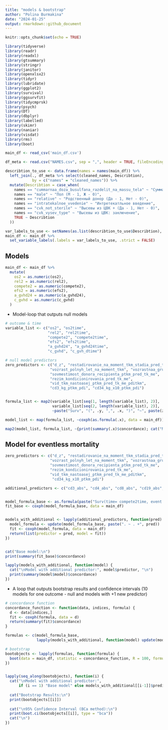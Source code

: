 ---
title: "models & bootstrap"
author: "Polina Burmakina"
date: "2024-01-25"
output: rmarkdown::github_document
---

```{r setup, include=FALSE}
knitr::opts_chunk$set(echo = TRUE)

library(tidyverse)
library(readr)
library(readxl)
library(gtsummary)
library(stringr)
library(janitor)
library(openxlsx2)
library(tidyr)
library(lubridate)
library(ggplot2)
library(survival)
library(ggsurvfit)
library(tidycmprsk)
library(psych)
library(DT)
library(dbplyr)
library(labelled)
library(skimr)
library(naniar)
library(visdat)
library(rms)
library(boot)

main_df <- read_csv('main_df.csv')
```

```{r, include=FALSE}
df_meta <- read.csv("NAMES.csv", sep = ",", header = TRUE, fileEncoding = "UTF-8")

describtion_to_use <- data.frame(names = names(main_df)) %>%  
  left_join(., df_meta %>% select(cleaned_names, Describtion), 
            by = c("names" = "cleaned_names")) %>% 
  mutate(Describtion = case_when(
    names == "cummarnaa_doza_busulfana_razdelit_na_massu_tela" ~ "Суммарная доза Бусульфана разделить на массу тела", 
    names == "male" ~ "Пол (М - 1, Ж - 0)",
    names == "relative" ~ "Родственный донор (Да - 1, Нет - 0)",
    names == "intratekalnoe_vvedenie" ~ "Интретекатльное введение",
    names == "cvk_not_sterile" ~ "Высевы из ЦВК + (Да - 1, Нет - 0)",	
    names == "cvk_vysev_type" ~ "Высевы из ЦВК: заключение",
    TRUE ~ Describtion
  ))

var_labels_to_use <- setNames(as.list(describtion_to_use$Describtion), describtion_to_use$names)
main_df <- main_df %>%
  set_variable_labels(.labels = var_labels_to_use, .strict = FALSE)


```

##  Models 
```{r, include=FALSE}
main_df <- main_df %>%
  mutate(
    os2 = as.numeric(os2),
    rel2 = as.numeric(rel2),
    compete2 = as.numeric(compete2),
    efs2 = as.numeric(efs2),
    a_gvhd24 = as.numeric(a_gvhd24),
    c_gvhd = as.numeric(c_gvhd)
  )
```


* Model-loop that outputs null models
```{r, warning=FALSE}
# outcome & time
variable_list <- c("os2", "os2time", 
                   "rel2", "rel2time", 
                   "compete2", "compete2time", 
                   "efs2", "efs2time", 
                   "a_gvhd24", "a_gvhd24time", 
                   "c_gvhd", "c_gvh_dtime")

# null model predictors
zero_predictors <- c("d_z", "restadirovanie_na_moment_tkm_stadia_pred_tk_me",  
                    "vozrast_polnyh_let_na_moment_tkm", "vozrastnaa_gruppa", 
                    "sovmestimost_donora_recipienta_ptkm_pred_tk_me", 
                    "rezim_kondicionirovania_pred_tk_me", 
                    "vid_tkm_nastoasej_ptkm_pred_tk_me_pditkm", 
                    "cd3_kg_ptkm_pdi", "cd34_kg_x10_ptkm_pdi")


formula_list <- map2(variable_list[seq(1, length(variable_list), 2)], 
                     variable_list[seq(2, length(variable_list), 2)], 
                     ~paste("Surv", "(", .y, ",", .x, ")", "~", paste(zero_predictors, collapse = " + ")))

model_list <- map(formula_list, ~coxph(as.formula(.x), data = main_df))

map2(model_list, formula_list, ~{print(summary(.x)$concordance); cat("Модель для", .y, "\n\n")})
```


## Model for eventless mortality

```{r, warning=FALSE}


zero_predictors <- c("d_z", "restadirovanie_na_moment_tkm_stadia_pred_tk_me",  
                    "vozrast_polnyh_let_na_moment_tkm", "vozrastnaa_gruppa", 
                    "sovmestimost_donora_recipienta_ptkm_pred_tk_me", 
                    "rezim_kondicionirovania_pred_tk_me", 
                    "vid_tkm_nastoasej_ptkm_pred_tk_me_pditkm", 
                     "cd34_kg_x10_ptkm_pdi")

additional_predictors <- c("cd3_abs", "cd4_abs", "cd8_abs", "cd19_abs", "cd56_abs", "cd16_abs", "cd56cd16_abs", "cd4cd8_abs", "cd3cd56_abs")


model_formula_base <- as.formula(paste("Surv(time= compete2time, event = ifelse(compete2==1,1,0)) ~", paste(zero_predictors, collapse = " + ")))
fit_base <- coxph(model_formula_base, data = main_df)


models_with_additional <- lapply(additional_predictors, function(pred) {
  model_formula <- update(model_formula_base, paste(". ~ . +", pred))
  fit <- coxph(model_formula, data = main_df)
  return(list(predictor = pred, model = fit))
})


cat("Base model:\n")
print(summary(fit_base)$concordance)

lapply(models_with_additional, function(model) {
  cat("\nModel with additional predictor:", model$predictor, "\n")
  print(summary(model$model)$concordance)
})

```
* A loop that outputs bootstrap results and confidence intervals (10 models for one outcome - null and models with +1 new predictor)

```{r, warning=FALSE}

# concordance function
concordance_function <- function(data, indices, formula) {
  d <- data[indices,] 
  fit <- coxph(formula, data = d) 
  return(summary(fit)$concordance) 
}

formulas <- c(model_formula_base, 
              lapply(models_with_additional, function(model) update(model_formula_base, paste(". ~ . +", model$predictor))))

# bootstrap
bootobjects <- lapply(formulas, function(formula) {
  boot(data = main_df, statistic = concordance_function, R = 100, formula = formula)
})


lapply(seq_along(bootobjects), function(i) {
  cat("\nModel with additional predictor:", 
      if (i == 1) "Base model" else models_with_additional[[i-1]]$predictor, "\n")
  
  cat("Bootstrap Results:\n")
  print(bootobjects[[i]])
  
  cat("\n95% Confidence Interval (BCa method):\n")
  print(boot.ci(bootobjects[[i]], type = "bca"))
  cat("\n")
})

```

